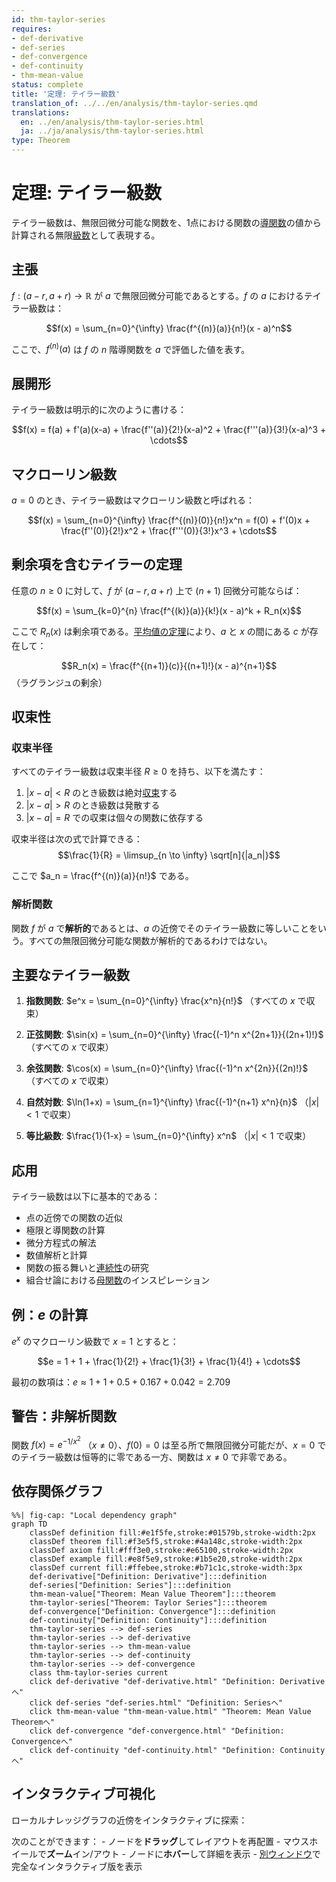 ```yaml
---
id: thm-taylor-series
requires:
- def-derivative
- def-series
- def-convergence
- def-continuity
- thm-mean-value
status: complete
title: '定理: テイラー級数'
translation_of: ../../en/analysis/thm-taylor-series.qmd
translations:
  en: ../en/analysis/thm-taylor-series.html
  ja: ../ja/analysis/thm-taylor-series.html
type: Theorem
---
```


# 定理: テイラー級数 {#thm-taylor-series}

テイラー級数は、無限回微分可能な関数を、1点における関数の[導関数](def-derivative.qmd)の値から計算される無限[級数](def-series.qmd)として表現する。

## 主張

$f: (a - r, a + r) \to \mathbb{R}$ が $a$ で無限回微分可能であるとする。$f$ の $a$ におけるテイラー級数は：

$$f(x) = \sum_{n=0}^{\infty} \frac{f^{(n)}(a)}{n!}(x - a)^n$$

ここで、$f^{(n)}(a)$ は $f$ の $n$ 階導関数を $a$ で評価した値を表す。

## 展開形

テイラー級数は明示的に次のように書ける：

$$f(x) = f(a) + f'(a)(x-a) + \frac{f''(a)}{2!}(x-a)^2 + \frac{f'''(a)}{3!}(x-a)^3 + \cdots$$

## マクローリン級数

$a = 0$ のとき、テイラー級数はマクローリン級数と呼ばれる：

$$f(x) = \sum_{n=0}^{\infty} \frac{f^{(n)}(0)}{n!}x^n = f(0) + f'(0)x + \frac{f''(0)}{2!}x^2 + \frac{f'''(0)}{3!}x^3 + \cdots$$

## 剰余項を含むテイラーの定理

任意の $n \geq 0$ に対して、$f$ が $(a - r, a + r)$ 上で $(n+1)$ 回微分可能ならば：

$$f(x) = \sum_{k=0}^{n} \frac{f^{(k)}(a)}{k!}(x - a)^k + R_n(x)$$

ここで $R_n(x)$ は剰余項である。[平均値の定理](thm-mean-value.qmd)により、$a$ と $x$ の間にある $c$ が存在して：

$$R_n(x) = \frac{f^{(n+1)}(c)}{(n+1)!}(x - a)^{n+1}$$ （ラグランジュの剰余）

## 収束性

### 収束半径

すべてのテイラー級数は収束半径 $R \geq 0$ を持ち、以下を満たす：

1. $|x - a| < R$ のとき級数は絶対[収束](def-convergence.qmd)する
2. $|x - a| > R$ のとき級数は発散する
3. $|x - a| = R$ での収束は個々の関数に依存する

収束半径は次の式で計算できる：
$$\frac{1}{R} = \limsup_{n \to \infty} \sqrt[n]{|a_n|}$$

ここで $a_n = \frac{f^{(n)}(a)}{n!}$ である。

### 解析関数

関数 $f$ が $a$ で**解析的**であるとは、$a$ の近傍でそのテイラー級数に等しいことをいう。すべての無限回微分可能な関数が解析的であるわけではない。

## 主要なテイラー級数

1. **指数関数**: $e^x = \sum_{n=0}^{\infty} \frac{x^n}{n!}$ （すべての $x$ で収束）

2. **正弦関数**: $\sin(x) = \sum_{n=0}^{\infty} \frac{(-1)^n x^{2n+1}}{(2n+1)!}$ （すべての $x$ で収束）

3. **余弦関数**: $\cos(x) = \sum_{n=0}^{\infty} \frac{(-1)^n x^{2n}}{(2n)!}$ （すべての $x$ で収束）

4. **自然対数**: $\ln(1+x) = \sum_{n=1}^{\infty} \frac{(-1)^{n+1} x^n}{n}$ （$|x| < 1$ で収束）

5. **等比級数**: $\frac{1}{1-x} = \sum_{n=0}^{\infty} x^n$ （$|x| < 1$ で収束）

## 応用

テイラー級数は以下に基本的である：

- 点の近傍での関数の近似
- 極限と導関数の計算
- 微分方程式の解法
- 数値解析と計算
- 関数の振る舞いと[連続性](def-continuity.qmd)の研究
- 組合せ論における[母関数](../combinatorics/def-generating-function.qmd)のインスピレーション

## 例：$e$ の計算

$e^x$ のマクローリン級数で $x = 1$ とすると：

$$e = 1 + 1 + \frac{1}{2!} + \frac{1}{3!} + \frac{1}{4!} + \cdots$$

最初の数項は：$e \approx 1 + 1 + 0.5 + 0.167 + 0.042 = 2.709$

## 警告：非解析関数

関数 $f(x) = e^{-1/x^2}$ （$x \neq 0$）、$f(0) = 0$ は至る所で無限回微分可能だが、$x = 0$ でのテイラー級数は恒等的に零である一方、関数は $x \neq 0$ で非零である。

## 依存関係グラフ

```mermaid
%%| fig-cap: "Local dependency graph"
graph TD
    classDef definition fill:#e1f5fe,stroke:#01579b,stroke-width:2px
    classDef theorem fill:#f3e5f5,stroke:#4a148c,stroke-width:2px
    classDef axiom fill:#fff3e0,stroke:#e65100,stroke-width:2px
    classDef example fill:#e8f5e9,stroke:#1b5e20,stroke-width:2px
    classDef current fill:#ffebee,stroke:#b71c1c,stroke-width:3px
    def-derivative["Definition: Derivative"]:::definition
    def-series["Definition: Series"]:::definition
    thm-mean-value["Theorem: Mean Value Theorem"]:::theorem
    thm-taylor-series["Theorem: Taylor Series"]:::theorem
    def-convergence["Definition: Convergence"]:::definition
    def-continuity["Definition: Continuity"]:::definition
    thm-taylor-series --> def-series
    thm-taylor-series --> def-derivative
    thm-taylor-series --> thm-mean-value
    thm-taylor-series --> def-continuity
    thm-taylor-series --> def-convergence
    class thm-taylor-series current
    click def-derivative "def-derivative.html" "Definition: Derivativeへ"
    click def-series "def-series.html" "Definition: Seriesへ"
    click thm-mean-value "thm-mean-value.html" "Theorem: Mean Value Theoremへ"
    click def-convergence "def-convergence.html" "Definition: Convergenceへ"
    click def-continuity "def-continuity.html" "Definition: Continuityへ"
```

## インタラクティブ可視化

ローカルナレッジグラフの近傍をインタラクティブに探索：

::: {.graph-viz data-id="thm-taylor-series" data-width="700" data-height="500"}
:::

次のことができます：
- ノードを**ドラッグ**してレイアウトを再配置
- マウスホイールで**ズーム**イン/アウト
- ノードに**ホバー**して詳細を表示
- [別ウィンドウ](../../output/interactive/thm-taylor-series.html){target="_blank"}で完全なインタラクティブ版を表示
